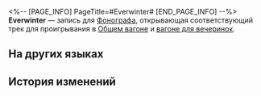 <%-- [PAGE_INFO]
PageTitle=#Everwinter#
[END_PAGE_INFO] --%>
{{Предмет Инфобокс
|id          = 210109
|Изображение = Предмет Everwinter.png
|Тип         = Запись
|Инвентарь   = Ценные предметы
|Редкость    = 3
|Эффект      = 
|Описание    = Запись, которую можно воспроизвести на фонографе экспресса. Это может быть случайное приобретение или подарок от кого-то другого. Когда играет музыка, всплывают самые разные воспоминания: улыбки, встречи, прикосновения и волнение битвы. Может быть, поэтому, даже несмотря на стремительный прогресс общества, люди всё ещё собирают записи.<br />Текущая запись содержит трек Everwinter.
}}
{{Описание|''Жизненное пространство человечества сжимается в Вечной мерзлоте.''}}
'''Everwinter''' — запись для [[Фонограф]]а, открывающая соответствующий трек для проигрывания в [[Общий вагон|Общем вагоне]] и [[Вагон для вечеринок|вагоне для вечеринок]].

==На других языках==
{{На других языках
|en   = "Everwinter"
|zhs  = 《永冬》
|zht  = 〈永冬〉
|ja   = 『常冬』
|ko   = ≪영원한 겨울≫
|es   = Siempreinvierno
|fr   = «&nbsp;Everwinter&nbsp;»
|ru   = Everwinter
|th   = "Everwinter"
|vi   = "Everwinter"
|de   = „Immerwinter“
|id   = "Everwinter"
|pt   = "Everwinter"
}}

==История изменений==
{{История изменений|3.5}}